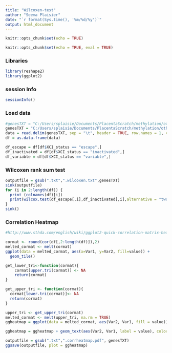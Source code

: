 ---
title: "Wilcoxen-test"
author: "Seema Plaisier"
date: "`r format(Sys.time(), '%m/%d/%y')`"
output: html_document
---

```{r setup, include=FALSE}
knitr::opts_chunk$set(echo = TRUE)
```

```{r setup, include=FALSE}
knitr::opts_chunk$set(echo = TRUE, eval = TRUE)

```

### Libraries
```{r}
library(reshape2)
library(ggplot2)
```


### session Info
```{r, eval=TRUE}

sessionInfo()

```


### Load data
```{r}
#genesTXT = "C:/Users/splaisie/Documents/PlacentaScratch/methylation/other_files/XCI_data_all_XX_placenta.txt"
genesTXT = "C:/Users/splaisie/Documents/PlacentaScratch/methylation/other_files/decidua/XCI_data_decidua.txt"
data = read.delim(genesTXT, sep = "\t", header = TRUE, row.names = 1, check.names = FALSE)
df = as.data.frame(data)

df_escape = df[df$XCI_status == "escape",]
df_inactivated = df[df$XCI_status == "inactivated",]
df_variable = df[df$XCI_status == "variable",]

```

### Wilcoxen rank sum test
```{r Wilcoxen}
outputfile = gsub(".txt",".wilcoxen.txt",genesTXT)
sink(outputfile)
for (i in 2:length(df)) {
  print (colnames(df)[i])
  print(wilcox.test(df_escape[,i],df_inactivated[,i],alternative = "two.sided"))
}
sink()

```

### Correlation Heatmap
```{r CorrelationMap}

#http://www.sthda.com/english/wiki/ggplot2-quick-correlation-matrix-heatmap-r-software-and-data-visualization

cormat <- round(cor(df[,2:length(df)]),2)
melted_cormat <- melt(cormat)
ggplot(data = melted_cormat, aes(x=Var1, y=Var2, fill=value)) + 
  geom_tile()

get_lower_tri<-function(cormat){
    cormat[upper.tri(cormat)] <- NA
    return(cormat)
}

get_upper_tri <- function(cormat){
  cormat[lower.tri(cormat)]<- NA
  return(cormat)
}

upper_tri <- get_upper_tri(cormat)
melted_cormat <- melt(upper_tri, na.rm = TRUE)
ggheatmap = ggplot(data = melted_cormat, aes(Var2, Var1, fill = value))+ geom_tile(color = "white")+ scale_fill_gradient2(low = "blue", high = "red", mid = "white", midpoint = 0, limit = c(-1,1), space = "Lab", name="Pearson\nCorrelation") + theme_minimal()+ theme(axis.text.x = element_text(angle = 45, vjust = 1, size = 12, hjust = 1))+ coord_fixed()

ggheatmap = ggheatmap + geom_text(aes(Var2, Var1, label = value), color = "black", size = 4) + theme(axis.title.x = element_blank(),  axis.title.y = element_blank(), panel.grid.major = element_blank(),  panel.border = element_blank(), panel.background = element_blank(),  axis.ticks = element_blank(), legend.justification = c(1, 0),  legend.position = c(0.6, 0.7), legend.direction = "horizontal")+ guides(fill = guide_colorbar(barwidth = 7, barheight = 1, title.position = "top", title.hjust = 0.5))

outputfile = gsub(".txt",".corrheatmap.pdf", genesTXT)
ggsave(outputfile, plot = ggheatmap)

```
